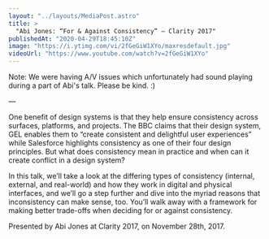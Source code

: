 ```yaml
---
layout: "../layouts/MediaPost.astro"
title: >
  "Abi Jones: “For & Against Consistency” — Clarity 2017"
publishedAt: "2020-04-29T18:45:10Z"
image: "https://i.ytimg.com/vi/2fGeGiW1XYo/maxresdefault.jpg"
videoUrl: "https://www.youtube.com/watch?v=2fGeGiW1XYo"
---
```


Note: We were having A/V issues which unfortunately had sound playing during a part of Abi's talk. Please be kind. :)

—

One benefit of design systems is that they help ensure consistency across surfaces, platforms, and projects. The BBC claims that their design system, GEL enables them to “create consistent and delightful user experiences” while Salesforce highlights consistency as one of their four design principles. But what does consistency mean in practice and when can it create conflict in a design system?

In this talk, we’ll take a look at the differing types of consistency (internal, external, and real-world) and how they work in digital and physical interfaces, and we’ll go a step further and dive into the myriad reasons that inconsistency can make sense, too. You’ll walk away with a framework for making better trade-offs when deciding for or against consistency.

Presented by Abi Jones at Clarity 2017, on November 28th, 2017.
